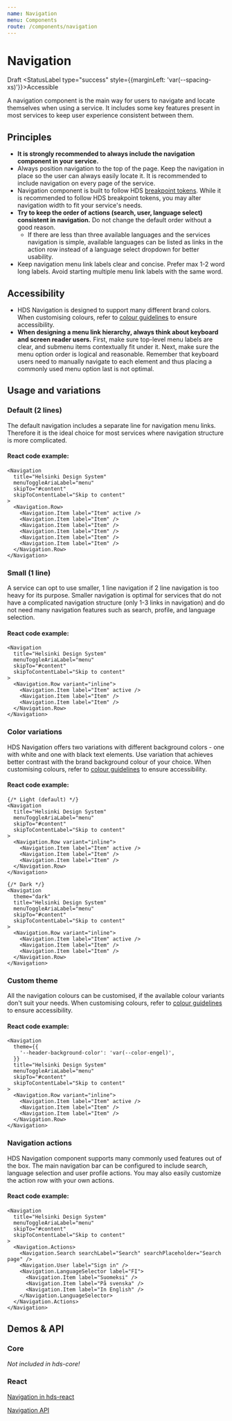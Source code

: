 ```yaml
---
name: Navigation
menu: Components
route: /components/navigation
---
```




# Navigation

<StatusLabel type="alert">Draft</StatusLabel>
<StatusLabel type="success" style={{marginLeft: 'var(--spacing-xs)'}}>Accessible</StatusLabel>

<LargeParagraph>
  A navigation component is the main way for users to navigate and locate themselves when using a service. It includes some key features present in most services to keep user experience consistent between them.
</LargeParagraph>

## Principles

- **It is strongly recommended to always include the navigation component in your service.**
- Always position navigation to the top of the page. Keep the navigation in place so the user can always easily locate it. It is recommended to include navigation on every page of the service.
- Navigation component is built to follow HDS [breakpoint tokens](/design-tokens/breakpoints). While it is recommended to follow HDS breakpoint tokens, you may alter navigation width to fit your service's needs.
- **Try to keep the order of actions (search, user, language select) consistent in navigation.** Do not change the default order without a good reason.
  - If there are less than three available languages and the services navigation is simple, available languages can be listed as links in the action row instead of a language select dropdown for better usability.
- Keep navigation menu link labels clear and concise. Prefer max 1-2 word long labels. Avoid starting multiple menu link labels with the same word.


## Accessibility

- HDS Navigation is designed to support many different brand colors. When customising colours, refer to [colour guidelines](/design-tokens/colour "Colour") to ensure accessibility.
- **When designing a menu link hierarchy, always think about keyboard and screen reader users.** First, make sure top-level menu labels are clear, and submenu items contextually fit under it. Next, make sure the menu option order is logical and reasonable. Remember that keyboard users need to manually navigate to each element and thus placing a commonly used menu option last is not optimal.

## Usage and variations

### Default (2 lines)

The default navigation includes a separate line for navigation menu links. Therefore it is the ideal choice for most services where navigation structure is more complicated.

<Playground>
<Navigation
  title="Helsinki Design System"
  menuToggleAriaLabel="menu"
  skipTo="#content"
  skipToContentLabel="Skip to content"
>
  <Navigation.Row>
    <Navigation.Item label="Item" active />
    <Navigation.Item label="Item" />
    <Navigation.Item label="Item" />
    <Navigation.Item label="Item" />
    <Navigation.Item label="Item" />
    <Navigation.Item label="Item" />
  </Navigation.Row>
</Navigation>
</Playground>

#### React code example:
```tsx
<Navigation
  title="Helsinki Design System"
  menuToggleAriaLabel="menu"
  skipTo="#content"
  skipToContentLabel="Skip to content"
>
  <Navigation.Row>
    <Navigation.Item label="Item" active />
    <Navigation.Item label="Item" />
    <Navigation.Item label="Item" />
    <Navigation.Item label="Item" />
    <Navigation.Item label="Item" />
    <Navigation.Item label="Item" />
  </Navigation.Row>
</Navigation>
```

### Small (1 line)

A service can opt to use smaller, 1 line navigation if 2 line navigation is too heavy for its purpose. Smaller navigation is optimal for services that do not have a complicated navigation structure (only 1-3 links in navigation) and do not need many navigation features such as search, profile, and language selection.

<Playground>
<Navigation
  title="Helsinki Design System"
  menuToggleAriaLabel="menu"
  skipTo="#content"
  skipToContentLabel="Skip to content"
>
  <Navigation.Row variant="inline">
    <Navigation.Item label="Item" active />
    <Navigation.Item label="Item" />
    <Navigation.Item label="Item" />
  </Navigation.Row>
</Navigation>
</Playground>

#### React code example:
```tsx
<Navigation
  title="Helsinki Design System"
  menuToggleAriaLabel="menu"
  skipTo="#content"
  skipToContentLabel="Skip to content"
>
  <Navigation.Row variant="inline">
    <Navigation.Item label="Item" active />
    <Navigation.Item label="Item" />
    <Navigation.Item label="Item" />
  </Navigation.Row>
</Navigation>
```

### Color variations

HDS Navigation offers two variations with different background colors - one with white and one with black text elements. Use variation that achieves better contrast with the brand background colour of your choice. When customising colours, refer to [colour guidelines](/design-tokens/colour "Colour") to ensure accessibility.

<Playground>
<Navigation
  title="Helsinki Design System"
  menuToggleAriaLabel="menu"
  skipTo="#content"
  skipToContentLabel="Skip to content"
>
  <Navigation.Row variant="inline">
    <Navigation.Item label="Item" active />
    <Navigation.Item label="Item" />
    <Navigation.Item label="Item" />
  </Navigation.Row>
</Navigation>
<Navigation
  theme="dark"
  title="Helsinki Design System"
  menuToggleAriaLabel="menu"
  skipTo="#content"
  skipToContentLabel="Skip to content"
>
  <Navigation.Row variant="inline">
    <Navigation.Item label="Item" active />
    <Navigation.Item label="Item" />
    <Navigation.Item label="Item" />
  </Navigation.Row>
</Navigation>
</Playground>

#### React code example:
```tsx
{/* Light (default) */}
<Navigation
  title="Helsinki Design System"
  menuToggleAriaLabel="menu"
  skipTo="#content"
  skipToContentLabel="Skip to content"
>
  <Navigation.Row variant="inline">
    <Navigation.Item label="Item" active />
    <Navigation.Item label="Item" />
    <Navigation.Item label="Item" />
  </Navigation.Row>
</Navigation>

{/* Dark */}
<Navigation
  theme="dark"
  title="Helsinki Design System"
  menuToggleAriaLabel="menu"
  skipTo="#content"
  skipToContentLabel="Skip to content"
>
  <Navigation.Row variant="inline">
    <Navigation.Item label="Item" active />
    <Navigation.Item label="Item" />
    <Navigation.Item label="Item" />
  </Navigation.Row>
</Navigation>
```

### Custom theme
All the navigation colours can be customised, if the available colour variants don't suit your needs. When customising colours, refer to [colour guidelines](/design-tokens/colour "Colour") to ensure accessibility.

<Playground>
  <Navigation
    theme={{
      '--header-background-color': 'var(--color-engel)',
    }}
    title="Helsinki Design System"
    menuToggleAriaLabel="menu"
    skipTo="#content"
    skipToContentLabel="Skip to content"
  >
    <Navigation.Row variant="inline">
      <Navigation.Item label="Item" active />
      <Navigation.Item label="Item" />
      <Navigation.Item label="Item" />
    </Navigation.Row>
  </Navigation>
</Playground>


#### React code example:
```tsx
<Navigation
  theme={{
    '--header-background-color': 'var(--color-engel)',
  }}
  title="Helsinki Design System"
  menuToggleAriaLabel="menu"
  skipTo="#content"
  skipToContentLabel="Skip to content"
>
  <Navigation.Row variant="inline">
    <Navigation.Item label="Item" active />
    <Navigation.Item label="Item" />
    <Navigation.Item label="Item" />
  </Navigation.Row>
</Navigation>
```

### Navigation actions

HDS Navigation component supports many commonly used features out of the box. The main navigation bar can be configured to include search, language selection and user profile actions. You may also easily customize the action row with your own actions.

<Playground>
<Navigation
  title="Helsinki Design System"
  menuToggleAriaLabel="menu"
  skipTo="#content"
  skipToContentLabel="Skip to content"
>
  <Navigation.Actions>
    <Navigation.Search searchLabel="Search" searchPlaceholder="Search page" />
    <Navigation.User label="Sign in" />
    <Navigation.LanguageSelector label="FI">
      <Navigation.Item label="Suomeksi" />
      <Navigation.Item label="På svenska" />
      <Navigation.Item label="In English" />
    </Navigation.LanguageSelector>
  </Navigation.Actions>
</Navigation>
</Playground>

#### React code example:
```tsx
<Navigation
  title="Helsinki Design System"
  menuToggleAriaLabel="menu"
  skipTo="#content"
  skipToContentLabel="Skip to content"
>
  <Navigation.Actions>
    <Navigation.Search searchLabel="Search" searchPlaceholder="Search page" />
    <Navigation.User label="Sign in" />
    <Navigation.LanguageSelector label="FI">
      <Navigation.Item label="Suomeksi" />
      <Navigation.Item label="På svenska" />
      <Navigation.Item label="In English" />
    </Navigation.LanguageSelector>
  </Navigation.Actions>
</Navigation>
```

## Demos & API

### Core

_Not included in hds-core!_

### React

[Navigation in hds-react](/storybook/react/?path=/story/components-navigation--example)

[Navigation API](/storybook/react/?path=/docs/components-navigation--example)
